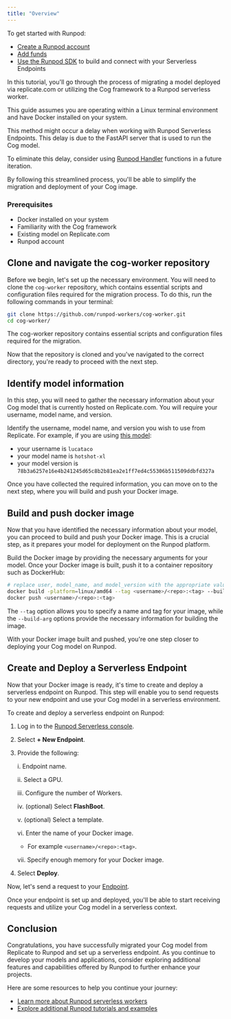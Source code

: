 ```yaml
---
title: "Overview"
---
```


To get started with Runpod:

* [Create a Runpod account](/get-started/manage-accounts)
* [Add funds](/references/billing-information)
* [Use the Runpod SDK](/serverless/overview) to build and connect with your Serverless Endpoints

In this tutorial, you'll go through the process of migrating a model deployed via replicate.com or utilizing the Cog framework to a Runpod serverless worker.

This guide assumes you are operating within a Linux terminal environment and have Docker installed on your system.

<Info>

This method might occur a delay when working with Runpod Serverless Endpoints. This delay is due to the FastAPI server that is used to run the Cog model.

To eliminate this delay, consider using [Runpod Handler](/serverless/workers/handler-functions) functions in a future iteration.

</Info>

By following this streamlined process, you'll be able to simplify the migration and deployment of your Cog image.

### Prerequisites

* Docker installed on your system
* Familiarity with the Cog framework
* Existing model on Replicate.com
* Runpod account

## Clone and navigate the cog-worker repository

Before we begin, let's set up the necessary environment. You will need to clone the `cog-worker` repository, which contains essential scripts and configuration files required for the migration process. To do this, run the following commands in your terminal:

```bash
git clone https://github.com/runpod-workers/cog-worker.git
cd cog-worker/
```

The cog-worker repository contains essential scripts and configuration files required for the migration.

Now that the repository is cloned and you've navigated to the correct directory, you're ready to proceed with the next step.

## Identify model information

In this step, you will need to gather the necessary information about your Cog model that is currently hosted on Replicate.com. You will require your username, model name, and version.

Identify the username, model name, and version you wish to use from Replicate. For example, if you are using [this model](https://replicate.com/lucataco/hotshot-xl/versions):

* your username is `lucataco`
* your model name is `hotshot-xl`
* your model version is `78b3a6257e16e4b241245d65c8b2b81ea2e1ff7ed4c55306b511509ddbfd327a`

Once you have collected the required information, you can move on to the next step, where you will build and push your Docker image.

## Build and push docker image

Now that you have identified the necessary information about your model, you can proceed to build and push your Docker image. This is a crucial step, as it prepares your model for deployment on the Runpod platform.

Build the Docker image by providing the necessary arguments for your model. Once your Docker image is built, push it to a container repository such as DockerHub:

```bash
# replace user, model_name, and model_version with the appropriate values
docker build -platform=linux/amd64 --tag <username>/<repo>:<tag> --build-arg COG_REPO=user --build-arg COG_MODEL=model_name --build-arg COG_VERSION=model_version .
docker push <username>/<repo>:<tag>
```

The `--tag` option allows you to specify a name and tag for your image, while the `--build-arg` options provide the necessary information for building the image.

With your Docker image built and pushed, you're one step closer to deploying your Cog model on Runpod.

## Create and Deploy a Serverless Endpoint

Now that your Docker image is ready, it's time to create and deploy a serverless endpoint on Runpod. This step will enable you to send requests to your new endpoint and use your Cog model in a serverless environment.

To create and deploy a serverless endpoint on Runpod:

1. Log in to the [Runpod Serverless console](https://www.runpod.io/console/serverless).

2. Select **+ New Endpoint**.

3. Provide the following:

   i. Endpoint name.

   ii. Select a GPU.

   iii. Configure the number of Workers.

   iv. (optional) Select **FlashBoot**.

   v. (optional) Select a template.

   vi. Enter the name of your Docker image.

      * For example `<username>/<repo>:<tag>`.

   vii. Specify enough memory for your Docker image.

4. Select **Deploy**.

Now, let's send a request to your [Endpoint](/serverless/endpoints/overview).

Once your endpoint is set up and deployed, you'll be able to start receiving requests and utilize your Cog model in a serverless context.

## Conclusion

Congratulations, you have successfully migrated your Cog model from Replicate to Runpod and set up a serverless endpoint. As you continue to develop your models and applications, consider exploring additional features and capabilities offered by Runpod to further enhance your projects.

Here are some resources to help you continue your journey:

* [Learn more about Runpod serverless workers](/serverless/overview)
* [Explore additional Runpod tutorials and examples](/tutorials/introduction/overview)
